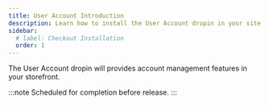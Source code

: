 ```yaml
---
title: User Account Introduction
description: Learn how to install the User Account dropin in your site.
sidebar:
  # label: Checkout Installation
  order: 1
---
```


The User Account dropin will provides account management features in your storefront.

:::note
Scheduled for completion before release.
:::
